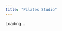 ```yaml
---
title: "Pilates Studio"
---
```


<link href="https://fonts.googleapis.com/css2?family=Savate&display=swap" rel="stylesheet">

<style>
  :root{ --burdeos:#800000; --gris-claro:#f7f5f5; --borde:#e6e6e6; }
  body{ font-family:'Savate', sans-serif; }
  .center-wrap{ max-width:1100px; margin:0 auto; padding:1rem 1.25rem; }
  .cta-row{ display:flex; gap:.6rem; flex-wrap:wrap; margin:.4rem 0 1rem; }
  .btn{ background:var(--burdeos); color:#fff; border:none; border-radius:10px; padding:.55rem .9rem; font-weight:700; text-decoration:none; display:inline-block; }
  .btn.outline{ background:#fff; color:var(--burdeos); border:1px solid var(--burdeos); }
  .btn:hover{ filter:brightness(.95); }
  .grid{ display:grid; grid-template-columns: 1.25fr .75fr; gap:1.2rem; align-items:start; }
  .card{ background:var(--gris-claro); border:1px solid var(--borde); border-radius:14px; padding:1rem 1.2rem; box-shadow:0 2px 6px rgba(0,0,0,.05); }
  .section-title{ margin:.2rem 0 .6rem; font-size:1.1rem; }
  .chips{ display:flex; flex-wrap:wrap; gap:.5rem; margin:.4rem 0 .8rem; }
  .chip{ background:#fff; border:1px solid var(--borde); border-radius:999px; padding:.25rem .65rem; font-size:.95rem; }
  .meta-list{
  list-style: none;      /* ← sin viñetas */
  margin: 0;
  padding-left: 0;       /* ← sin sangría */
}
  .prof-list a{ text-decoration:none; color:var(--burdeos); }
  .prof-list a:hover{ text-decoration:underline; }
  @media(max-width: 900px){ .grid{ grid-template-columns: 1fr; } }


/* Botón tamaño pequeño (para la fila de CTAs) */
.btn.small{
  padding:.42rem .7rem;
  font-size:.92rem;
  border-radius:8px;
}


</style>

<div id="centerInfo">Loading...</div>

<script>
document.addEventListener('DOMContentLoaded', async () => {
  const centerId = "ChIJt27sBHsoQg0RVwR-KZH_Nss";
  const container = document.getElementById("centerInfo");

  // Detecta si estamos en /centers/ para ajustar las rutas
  const BASE = location.pathname.includes('/centers/') ? '..' : '.';
  const CENTERS_URL = `${BASE}/data/centers_with_google_maps_and_website_information.json`;
  const PROFS_URL   = `${BASE}/data/professors.json`;

  // Genera un enlace a Google Maps desde lat/lng o, si faltan, por nombre+ciudad
  const gmapsLink = (c) => {
    // 1) Si ya viene la URL de Google Maps en el JSON, úsala
    if (c?.url) return c.url;

    // 2) Si hay coordenadas, construye el enlace con lat/lng del JSON
    const lat = Number(c?.geometry_location_lat);
    const lng = Number(c?.geometry_location_lng);
    if (Number.isFinite(lat) && Number.isFinite(lng)) {
      return `https://www.google.com/maps/search/?api=1&query=${encodeURIComponent(`${lat},${lng}`)}`;
    }

    // 3) Último recurso: búsqueda por nombre + dirección
    const q = [c?.name, c?.formatted_address].filter(Boolean).join(' ');
    return `https://www.google.com/maps/search/?api=1&query=${encodeURIComponent(q)}`;
  };


  try {
    const [centersRes, profsRes] = await Promise.all([
      fetch(CENTERS_URL),
      fetch(PROFS_URL)
    ]);



    if (!centersRes.ok) {
  throw new Error(`Fetch failed: centers(${centersRes.status})`);
}
const centers = await centersRes.json();
// ⬇️ typo arreglado + fallback si falla professors.json
const professors = (profsRes && profsRes.ok) ? await profsRes.json() : [];


    const center = centers.find(c => c.place_id === centerId);


    const stylesArr = Array.isArray(center.styles)
      ? center.styles
      : (typeof center.styles === 'string'
          ? center.styles.split(',').map(s => s.trim()).filter(Boolean)
          : []);


    const mapsHref = gmapsLink(center);

    if (!center) {
      console.warn('[center page] Center not found. Available ids:', centers.map(c => c.place_id));
      container.innerHTML = "<div class='center-wrap'><div class='card'><p>Center not found.</p></div></div>";
      return;
    }

    const profData = (center.professors || [])
      .map(pid => professors.find(p => p.id === pid))
      .filter(Boolean);

    container.innerHTML = `
      <div class="center-wrap">


        <div class="center-hero">
        <div class="cta-row">
          ${center.website ? `<a class="btn small" href="${center.website}" target="_blank" rel="noopener"> Visita el sitio web del centro </a>` : ``}
          <a class="btn small" href="${mapsHref}" target="_blank" rel="noopener">Ver en Google Maps</a>
        </div>
        </div>



        <div class="grid">
          <div class="card">
            <h3 class="section-title">Sobre ${center.name}</h3>
            <p>${center.description ? center.description : `Bienvenido a la página de ${center.name} en ${center.city}.`}</p>

            <h3 class="section-title">Estilos de yoga</h3>
            <div class="chips">
              ${stylesArr.map(s => `<span class="chip">${s}</span>`).join("")}
            </div>

            <h3 class="section-title">Idiomas</h3>
            <div class="chips">
              ${(center.languages || []).map(l => `<span class="chip">${l}</span>`).join("")}
            </div>

            <h3 class="section-title">Profesores</h3>
            ${profData.length
              ? `<ul class="meta-list prof-list">
                   ${profData.map(p => {
                     const slug = p.id.toLowerCase().replace(/\s+/g,'-');
                     return `<li><a href="${BASE}/professors/${slug}.html">${p.name}</a></li>`;
                   }).join("")}
                 </ul>`
              : `<p>—</p>`}
          </div>

          <div class="card">
            <h3 class="section-title">Detalles</h3>
            <ul class="meta-list">
                ${center.formatted_address ? `<li>📍 ${center.formatted_address}</li>` : (center.city ? `<li>📍 ${center.city}</li>` : ``)}
              ${center.international_phone_number ? `<li>📞 ${center.international_phone_number}</li>` : ``}
              ${center.email ? `<li>✉️ <a href="mailto:${center.email}">${center.email}</a></li>` : ``}
            </ul>
          </div>
        </div>
      </div>
    `;
  } catch (err) {
    console.error('[center page] Error:', err);
    container.innerHTML = "<div class='center-wrap'><div class='card'><p>Error loading data.</p></div></div>";
  }
});
</script>
